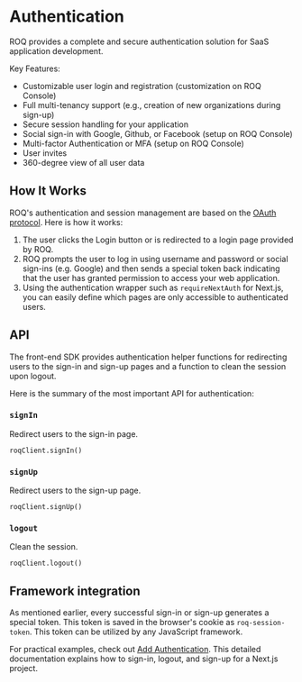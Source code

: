 
# Authentication

ROQ provides a complete and secure authentication solution for SaaS application development.

Key Features:

- Customizable user login and registration (customization on ROQ Console)
- Full multi-tenancy support (e.g., creation of new organizations during sign-up)
- Secure session handling for your application
- Social sign-in with Google, Github, or Facebook (setup on ROQ Console)
- Multi-factor Authentication or MFA (setup on ROQ Console) 
- User invites
- 360-degree view of all user data

## How It Works

ROQ's authentication and session management are based on the [OAuth protocol](https://oauth.net/2/). Here is how it works:

1. The user clicks the Login button or is redirected to a login page provided by ROQ.
2. ROQ prompts the user to log in using username and password or social sign-ins (e.g. Google) and then sends a special token back indicating that the user has granted permission to access your web application.
3. Using the authentication wrapper such as `requireNextAuth` for Next.js, you can easily define which pages are only accessible to authenticated users.

## API

The front-end SDK provides authentication helper functions for redirecting users to the sign-in and sign-up pages and a function to clean the session upon logout.

Here is the summary of the most important API for authentication:

### `signIn`

Redirect users to the sign-in page.

```tsx
roqClient.signIn()
```

### `signUp`

Redirect users to the sign-up page.

```tsx
roqClient.signUp()
```

### `logout`

Clean the session.

```tsx
roqClient.logout()
```

## Framework integration

As mentioned earlier, every successful sign-in or sign-up generates a special token. This token is saved in the browser's cookie as `roq-session-token`. This token can be utilized by any JavaScript framework.

For practical examples, check out [Add Authentication](/next-js/add-authentication). This detailed documentation explains how to sign-in, logout, and sign-up for a Next.js project.
